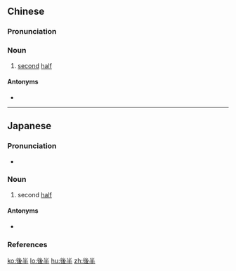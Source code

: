 {{also|后半}}
==Chinese==
{{zh-forms|s=后半}}

===Pronunciation===
{{zh-pron
|m=hòubàn
|c=hau6 bun3
|cat=n
}}

===Noun===
{{zh-noun}}

# [[second]] [[half]]

====Antonyms====
* {{zh-l|前半}}

----

==Japanese==
{{ja-kanjitab|こう|はん|yomi=o}}

===Pronunciation===
* {{ja-pron|こうはん|y=o|acc=0|acc_ref=NHK}}

===Noun===
{{ja-noun|こうはん}}

# second [[half]]

====Antonyms====
* {{l|ja|前半}}

===References===
<references/>

[[ko:後半]]
[[lo:後半]]
[[hu:後半]]
[[zh:後半]]